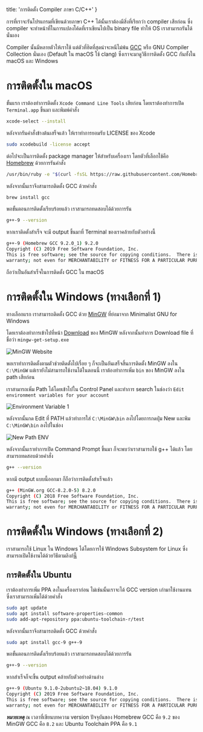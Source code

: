 
  title: 'การติดตั้ง Compiler ภาษา C/C++'
}


การที่เราจะรันโปรแกรมที่เขียนด้วยภาษา C++ ได้นั้นเราต้องมีสิ่งที่เรียกว่า compiler เสียก่อน ซึ่ง compiler จะทำหน้าที่ในการแปลงโค้ดที่เราเขียนไปเป็น binary file ทำให้ OS เราสามารถรันได้นั่นเอง

Compiler นั้นมีหลายตัวให้เราใช้ แต่ตัวที่ฮิตที่สุดน่าจะหนีไม่พ้น [GCC](https://gcc.gnu.org/) หรือ GNU Compiler Collection นั่นเอง (Default ใน macOS ใช้ clang) ซึ่งเราจะมาดูวิธีการติดตั้ง GCC กันทั้งใน macOS และ Windows

# การติดตั้งใน macOS

ขั้นแรก เราต้องทำการติดตั้ง `Xcode Command Line Tools` เสียก่อน โดยเราต้องทำการเปิด `Terminal.app` ขึ้นมา และพิมพ์คำสั่ง

```bash
xcode-select --install
```

หลังจากรันคำสั่งข้างต้นเสร็จแล้ว ให้เราทำการยอมรับ LICENSE ของ Xcode

```bash
sudo xcodebuild -license accept
```

ต่อไปจะเป็นการติดตั้ง package manager ให้สำหรับเครื่องเรา โดยตัวที่เลือกใช้คือ [Homebrew](https://brew.sh/) ด้วยการรันคำสั่ง

```bash
/usr/bin/ruby -e "$(curl -fsSL https://raw.githubusercontent.com/Homebrew/install/master/install)"
```

หลังจากนั้นเราจึงสามารถติดตั้ง GCC ด้วยคำสั่ง

```bash
brew install gcc
```

พอขั้นตอนการติดตั้งเรียบร้อยแล้ว เราสามารถทดสอบได้ด้วยการรัน

```bash
g++-9 --version
```

หากเราติดตั้งสำเร็จ จะมี output ขึ้นมาที่ Terminal ของเราคล้ายกับตัวอย่างนี้

```bash
g++-9 (Homebrew GCC 9.2.0_1) 9.2.0
Copyright (C) 2019 Free Software Foundation, Inc.
This is free software; see the source for copying conditions.  There is NO
warranty; not even for MERCHANTABILITY or FITNESS FOR A PARTICULAR PURPOSE.
```

ถือว่าเป็นอันสำเร็จในการติดตั้ง GCC ใน macOS

# การติดตั้งใน Windows (ทางเลือกที่ 1)

ทางเลือกแรก เราสามารถติดตั้ง GCC ด้วย [MinGW](http://www.mingw.org/) ที่ย่อมาจาก Minimalist GNU for Windows

โดยเราต้องทำการเข้าไปที่หน้า [Download](https://osdn.net/projects/mingw/releases/) ของ MinGW หลังจากนั้นทำการ Download file ที่ชื่อว่า `mingw-get-setup.exe`

![MinGW Website](https://github.com/programming-in-th/tutorial/raw/master/MinGW.png)

พอเราทำการติดตั้งตามตัวช่วยติดตั้งไปเรื่อย ๆ ก็จะเป็นอันเสร็จสิ้นการติดตั้ง MinGW ลงใน `C:\MinGW` แต่เรายังไม่สามารถใช้งานได้ในตอนนี้ เราต้องทำการเพิ่ม `bin` ของ MinGW ลงใน path เสียก่อน

เราสามารถเพิ่ม Path ได้โดยเข้าไปใน Control Panel และทำการ search ในช่องว่า `Edit environment variables for your account`

![Environment Variable 1](https://github.com/programming-in-th/tutorial/raw/master/path1.png)

หลังจากนั้นกด Edit ที่ PATH แล้วทำการใส่ `C:\MinGW\bin` ลงไปโดยการกดปุ่ม New และพิม `C:\MinGW\bin` ลงไปในช่อง

![New Path ENV](https://github.com/programming-in-th/tutorial/raw/master/path2.png)

หลังจากนั้นเราทำการเปิด Command Prompt ขึ้นมา ก็จะพบว่าเราสามารถใช้ g++ ได้แล้ว โดยสามารถทดสอบด้วยคำสั่ง

```bash
g++ --version
```

หากมี output แบบนี้ออกมา ก็ถือว่าการติดตั้งสำเร็จแล้ว

```bash
g++ (MinGW.org GCC-8.2.0-5) 8.2.0
Copyright (C) 2018 Free Software Foundation, Inc.
This is free software; see the source for copying conditions.  There is NO
warranty; not even for MERCHANTABILITY or FITNESS FOR A PARTICULAR PURPOSE.
```

# การติดตั้งใน Windows (ทางเลือกที่ 2)

เราสามารถใช้ Linux ใน Windows ได้โดยการใช้ Windows Subsystem for Linux ซึ่งสามารถเปิดใช้งานได้ด้วยวิธีตามลิงก์[นี้](https://docs.microsoft.com/en-us/windows/wsl/install-win10)

## การติดตั้งใน Ubuntu

เราต้องทำการเพิ่ม PPA ลงในเครื่องเราก่อน ไม่เช่นนั้นเราจะได้ GCC version เก่ามาใช้งานแทน ซึ่งเราสามารถเพิ่มได้ด้วยคำสั่ง

```bash
sudo apt update
sudo apt install software-properties-common
sudo add-apt-repository ppa:ubuntu-toolchain-r/test
```

หลังจากนั้นเราจึงสามารถติดตั้ง GCC ด้วยคำสั่ง

```bash
sudo apt install gcc-9 g++-9
```

พอขั้นตอนการติดตั้งเรียบร้อยแล้ว เราสามารถทดสอบได้ด้วยการรัน

```bash
g++-9 --version
```

หากสำเร็จก็จะขึ้น output คล้ายกับตัวอย่างด้านล่าง

```bash
g++-9 (Ubuntu 9.1.0-2ubuntu2~18.04) 9.1.0
Copyright (C) 2019 Free Software Foundation, Inc.
This is free software; see the source for copying conditions.  There is NO
warranty; not even for MERCHANTABILITY or FITNESS FOR A PARTICULAR PURPOSE.
```

**_หมายเหตุ_**
ณ เวลาที่เขียนบทความ version ปัจจุบันของ Homebrew GCC คือ `9.2` ของ MinGW GCC คือ `8.2` และ Ubuntu Toolchain PPA คือ `9.1`
